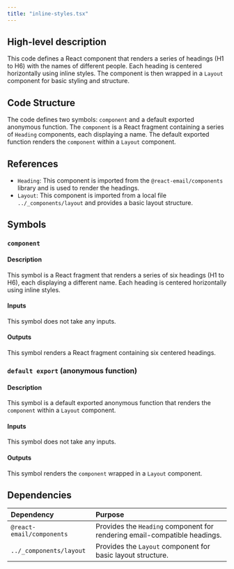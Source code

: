 ```yaml
---
title: "inline-styles.tsx"
---
```


## High-level description
This code defines a React component that renders a series of headings (H1 to H6) with the names of different people. Each heading is centered horizontally using inline styles. The component is then wrapped in a `Layout` component for basic styling and structure.

## Code Structure
The code defines two symbols: `component` and a default exported anonymous function. The `component` is a React fragment containing a series of `Heading` components, each displaying a name. The default exported function renders the `component` within a `Layout` component.

## References
- `Heading`: This component is imported from the `@react-email/components` library and is used to render the headings.
- `Layout`: This component is imported from a local file `../_components/layout` and provides a basic layout structure.

## Symbols

### `component`
#### Description
This symbol is a React fragment that renders a series of six headings (H1 to H6), each displaying a different name. Each heading is centered horizontally using inline styles.

#### Inputs
This symbol does not take any inputs.

#### Outputs
This symbol renders a React fragment containing six centered headings.

### `default export` (anonymous function)
#### Description
This symbol is a default exported anonymous function that renders the `component` within a `Layout` component.

#### Inputs
This symbol does not take any inputs.

#### Outputs
This symbol renders the `component` wrapped in a `Layout` component.

## Dependencies
| Dependency | Purpose |
|:-----------|:--------|
| `@react-email/components` | Provides the `Heading` component for rendering email-compatible headings. |
| `../_components/layout` | Provides the `Layout` component for basic layout structure. | 
